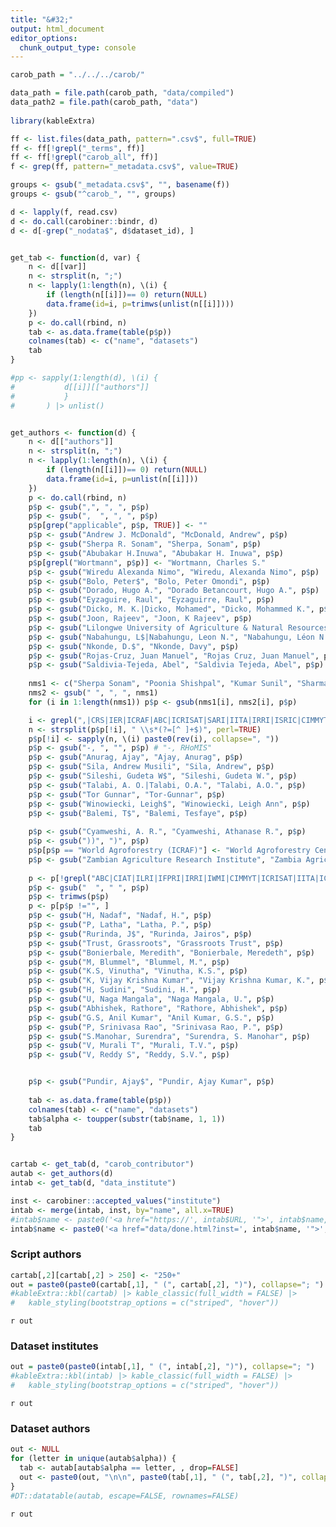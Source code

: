 ```yaml
---
title: "&#32;"
output: html_document
editor_options: 
  chunk_output_type: console
---
```



```r
carob_path = "../../../carob/"

data_path = file.path(carob_path, "data/compiled")
data_path2 = file.path(carob_path, "data")
  
library(kableExtra)
```

```r
ff <- list.files(data_path, pattern=".csv$", full=TRUE)
ff <- ff[!grepl("_terms", ff)]
ff <- ff[!grepl("carob_all", ff)]
f <- grep(ff, pattern="_metadata.csv$", value=TRUE)

groups <- gsub("_metadata.csv$", "", basename(f))
groups <- gsub("^carob_", "", groups)

d <- lapply(f, read.csv)
d <- do.call(carobiner::bindr, d)
d <- d[-grep("_nodata$", d$dataset_id), ]


get_tab <- function(d, var) {
	n <- d[[var]]
	n <- strsplit(n, ";")
	n <- lapply(1:length(n), \(i) {
		if (length(n[[i]])== 0) return(NULL)
		data.frame(id=i, p=trimws(unlist(n[[i]])))
	})
	p <- do.call(rbind, n)
	tab <- as.data.frame(table(p$p))
	colnames(tab) <- c("name", "datasets")
	tab 
}

#pp <- sapply(1:length(d), \(i) {
#			d[[i]][["authors"]]
#			}
#		) |> unlist()


get_authors <- function(d) {
	n <- d[["authors"]]
	n <- strsplit(n, ";")
	n <- lapply(1:length(n), \(i) {
		if (length(n[[i]])== 0) return(NULL)
		data.frame(id=i, p=unlist(n[[i]]))
	})
	p <- do.call(rbind, n)
	p$p <- gsub(",", ", ", p$p)
	p$p <- gsub(",  ", ", ", p$p)
	p$p[grep("applicable", p$p, TRUE)] <- ""
	p$p <- gsub("Andrew J. McDonald", "McDonald, Andrew", p$p) 
	p$p <- gsub("Sherpa R. Sonam", "Sherpa, Sonam", p$p) 
	p$p <- gsub("Abubakar H.Inuwa", "Abubakar H. Inuwa", p$p) 
	p$p[grepl("Wortmann", p$p)] <- "Wortmann, Charles S."
	p$p <- gsub("Wiredu Alexanda Nimo", "Wiredu, Alexanda Nimo", p$p) 
	p$p <- gsub("Bolo, Peter$", "Bolo, Peter Omondi", p$p) 
	p$p <- gsub("Dorado, Hugo A.", "Dorado Betancourt, Hugo A.", p$p) 
	p$p <- gsub("Eyzaguire, Raul", "Eyzaguirre, Raul", p$p) 
	p$p <- gsub("Dicko, M. K.|Dicko, Mohamed", "Dicko, Mohammed K.", p$p) 
	p$p <- gsub("Joon, Rajeev", "Joon, K Rajeev", p$p) 
	p$p <- gsub("Lilongwe University of Agriculture & Natural Resources (LUANAR)", "Lilongwe University of Agriculture & Natural Resources", p$p) 
	p$p <- gsub("Nabahungu, L$|Nabahungu, Leon N.", "Nabahungu, Léon N.", p$p) 
	p$p <- gsub("Nkonde, D.$", "Nkonde, Davy", p$p) 
	p$p <- gsub("Rojas-Cruz, Juan Manuel", "Rojas Cruz, Juan Manuel", p$p) 
	p$p <- gsub("Saldivia-Tejeda, Abel", "Saldivia Tejeda, Abel", p$p) 
	
	nms1 <- c("Sherpa Sonam", "Poonia Shishpal", "Kumar Sunil", "Sharma Sachin", "Ajay Anurag", "Wu William", "Singh Balwinder", "McDonald Andrew", "Hood-Nowotny Rebbeca", "Majaliwa Jackson", "Tumuhairwe John-Baptist", "Quispe Katherine", "Okoth John",  "Kyei-Boahen Stephen")
	nms2 <- gsub(" ", ", ", nms1)
	for (i in 1:length(nms1)) p$p <- gsub(nms1[i], nms2[i], p$p)

	i <- grepl(",|CRS|IER|ICRAF|ABC|ICRISAT|SARI|IITA|IRRI|ISRIC|CIMMYT|TLC|University|IWIN|ARI|Program|ILRI|Davis", p$p)
	n <- strsplit(p$p[!i], " \\s*(?=[^ ]+$)", perl=TRUE)
	p$p[!i] <- sapply(n, \(i) paste0(rev(i), collapse=", "))
	p$p <- gsub("-, ", "", p$p) # "-, RHoMIS"
	p$p <- gsub("Anurag, Ajay", "Ajay, Anurag", p$p)
	p$p <- gsub("Sila, Andrew Musili", "Sila, Andrew", p$p) 
	p$p <- gsub("Sileshi, Gudeta W$", "Sileshi, Gudeta W.", p$p) 
	p$p <- gsub("Talabi, A. O.|Talabi, O.A.", "Talabi, A.O.", p$p) 
	p$p <- gsub("Tor Gunnar", "Tor-Gunnar", p$p) 
	p$p <- gsub("Winowiecki, Leigh$", "Winowiecki, Leigh Ann", p$p) 
	p$p <- gsub("Balemi, T$", "Balemi, Tesfaye", p$p)
 		
	p$p <- gsub("Cyamweshi, A. R.", "Cyamweshi, Athanase R.", p$p)
	p$p <- gsub("))", ")", p$p)
	p$p[p$p == "World Agroforestry (ICRAF)"] <- "World Agroforestry Center (ICRAF)"
	p$p <- gsub("Zambian Agriculture Research Institute", "Zambia Agricultural Research Institute", p$p)
		
	p <- p[!grepl("ABC|CIAT|ILRI|IFPRI|IRRI|IWMI|CIMMYT|ICRISAT|IITA|ICRAF|ISRIC|LUANAR|TARI|University of California|MSU|Ministry of Food and Agriculture (MOFA), Republic of Ghana|SARI|ZARI|CRS|TLC", p$p), ]
	p$p <- gsub("  ", " ", p$p)
	p$p <- trimws(p$p)
	p <- p[p$p !="", ]
	p$p <- gsub("H, Nadaf", "Nadaf, H.", p$p) 
	p$p <- gsub("P, Latha", "Latha, P.", p$p) 
	p$p <- gsub("Rurinda, J$", "Rurinda, Jairos", p$p) 
	p$p <- gsub("Trust, Grassroots", "Grassroots Trust", p$p) 
	p$p <- gsub("Bonierbale, Meredith", "Bonierbale, Meredeth", p$p)
	p$p <- gsub("M, Blummel", "Blummel, M.", p$p)
	p$p <- gsub("K.S, Vinutha", "Vinutha, K.S.", p$p)
	p$p <- gsub("K, Vijay Krishna Kumar", "Vijay Krishna Kumar, K.", p$p)
	p$p <- gsub("H, Sudini", "Sudini, H.", p$p) 
	p$p <- gsub("U, Naga Mangala", "Naga Mangala, U.", p$p) 
	p$p <- gsub("Abhishek, Rathore", "Rathore, Abhishek", p$p) 
	p$p <- gsub("G.S, Anil Kumar", "Anil Kumar, G.S.", p$p) 
	p$p <- gsub("P, Srinivasa Rao", "Srinivasa Rao, P.", p$p) 
	p$p <- gsub("S.Manohar, Surendra", "Surendra, S. Manohar", p$p) 
	p$p <- gsub("V, Murali T", "Murali, T.V.", p$p) 
	p$p <- gsub("V, Reddy S", "Reddy, S.V.", p$p) 


	p$p <- gsub("Pundir, Ajay$", "Pundir, Ajay Kumar", p$p) 
	
	tab <- as.data.frame(table(p$p))
	colnames(tab) <- c("name", "datasets")
	tab$alpha <- toupper(substr(tab$name, 1, 1))
	tab
}


cartab <- get_tab(d, "carob_contributor")
autab <- get_authors(d)
intab <- get_tab(d, "data_institute")

inst <- carobiner::accepted_values("institute")
intab <- merge(intab, inst, by="name", all.x=TRUE)
#intab$name <- paste0('<a href="https://', intab$URL, '">', intab$name, "</a>")
intab$name <- paste0('<a href="data/done.html?inst=', intab$name, '">', intab$name, "</a>")

```

### Script authors

```r
cartab[,2][cartab[,2] > 250] <- "250+"
out = paste0(paste0(cartab[,1], " (", cartab[,2], ")"), collapse="; ")
#kableExtra::kbl(cartab) |> kable_classic(full_width = FALSE) |>
#   kable_styling(bootstrap_options = c("striped", "hover"))
```
`r out`

### Dataset institutes

```r
out = paste0(paste0(intab[,1], " (", intab[,2], ")"), collapse="; ")
#kableExtra::kbl(intab) |> kable_classic(full_width = FALSE) |>
#   kable_styling(bootstrap_options = c("striped", "hover"))
```
`r out`

### Dataset authors

```r
out <- NULL
for (letter in unique(autab$alpha)) {
  tab <- autab[autab$alpha == letter, , drop=FALSE]
  out <- paste0(out, "\n\n", paste0(tab[,1], " (", tab[,2], ")", collapse="; "), "\n\n")
}
#DT::datatable(autab, escape=FALSE, rownames=FALSE)
```

`r out`


<br>
